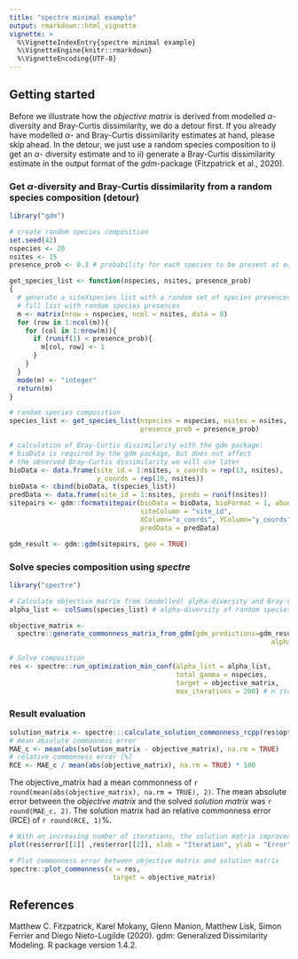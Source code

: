```yaml
---
title: "spectre minimal example"
output: rmarkdown::html_vignette
vignette: >
  %\VignetteIndexEntry{spectre minimal example}
  %\VignetteEngine{knitr::rmarkdown}
  %\VignetteEncoding{UTF-8}
---
```


## Getting started

Before we illustrate how the *objective matrix* is derived from modelled $\alpha$-diversity and Bray-Curtis dissimilarity, we do a detour first. If you already have modelled $\alpha$- and Bray-Curtis dissimilarity estimates at hand, please skip ahead. In the detour, we just use a random species composition to i) get an $\alpha$- diversity estimate and to ii) generate a Bray-Curtis dissimilarity estimate in the output format of the $gdm$-package (Fitzpatrick et al., 2020). 

### Get $\alpha$-diversity and Bray-Curtis dissimilarity from a random species composition (detour)

```r
library("gdm")

# create random species composition
set.seed(42) 
nspecies <- 20
nsites <- 15
presence_prob <- 0.3 # probability for each species to be present at each site

get_species_list <- function(nspecies, nsites, presence_prob)
{
  # generate a siteXspecies list with a random set of species presences/absences
  # fill list with random species presences
  m <- matrix(nrow = nspecies, ncol = nsites, data = 0)
  for (row in 1:ncol(m)){
    for (col in 1:nrow(m)){
      if (runif(1) < presence_prob){
        m[col, row] <- 1
      }
    }
  }
  mode(m) <- "integer"
  return(m)
}

# random species composition
species_list <- get_species_list(nspecies = nspecies, nsites = nsites, 
                                 presence_prob = presence_prob) 

# calculation of Bray-Curtis dissimilarity with the gdm package: 
# bioData is required by the gdm package, but does not affect 
# the observed Bray-Curtis dissimilarity we will use later
bioData <- data.frame(site_id = 1:nsites, x_coords = rep(13, nsites), 
                      y_coords = rep(10, nsites)) 
bioData <- cbind(bioData, t(species_list)) 
predData <- data.frame(site_id = 1:nsites, preds = runif(nsites))
sitepairs <- gdm::formatsitepair(bioData = bioData, bioFormat = 1, abundance = FALSE, 
                                 siteColumn = "site_id",
                                 XColumn="x_coords", YColumn="y_coords", 
                                 predData = predData)

gdm_result <- gdm::gdm(sitepairs, geo = TRUE) 
```

### Solve species composition using *spectre*

```r
library("spectre")

# Calculate objective_matrix from (modelled) alpha-diversity and Bray-Curtis dissimilarity
alpha_list <- colSums(species_list) # alpha-diversity of random species community

objective_matrix <- 
  spectre::generate_commonness_matrix_from_gdm(gdm_predictions=gdm_result$observed, 
                                                                  alpha_list = alpha_list)

# Solve composition 
res <- spectre::run_optimization_min_conf(alpha_list = alpha_list,
                                          total_gamma = nspecies,
                                          target = objective_matrix,
                                          max_iterations = 200) # n iterations
```

\newpage
### Result evaluation

```r
solution_matrix <- spectre:::calculate_solution_commonness_rcpp(res$optimized_grid)
# mean absolute commonness error
MAE_c <- mean(abs(solution_matrix - objective_matrix), na.rm = TRUE) 
# relative commonness error [%]
RCE <- MAE_c / mean(abs(objective_matrix), na.rm = TRUE) * 100 
```

The objective_matrix had a mean commonness of `r round(mean(abs(objective_matrix), na.rm = TRUE), 2)`. The mean absolute error between the *objective matrix* and the solved *solution matrix* was `r round(MAE_c, 2)`. The solution matrix had an relative commonness error (RCE) of `r round(RCE, 1)`%.

```r
# With an increasing number of iterations, the solution matrix improved
plot(res$error[[1]] ,res$error[[2]], xlab = "Iteration", ylab = "Error")

# Plot commonness error between objective matrix and solution matrix
spectre::plot_commonness(x = res, 
                          target = objective_matrix)

```

## References
Matthew C. Fitzpatrick, Karel Mokany, Glenn Manion, Matthew Lisk, Simon Ferrier and Diego Nieto-Lugilde (2020). gdm: Generalized Dissimilarity Modeling. R package
  version 1.4.2.

